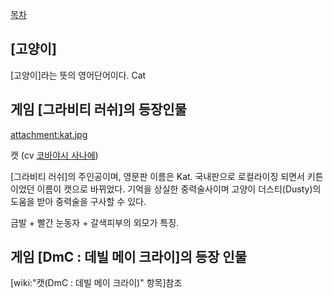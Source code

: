 [[목차]]

== [고양이] ==
[고양이]라는 뜻의 영어단어이다. Cat

== 게임 [그라비티 러쉬]의 등장인물 ==
attachment:kat.jpg

캣 (cv [[코바야시 사나에]])

[그라비티 러쉬]의 주인공이며, 영문판 이름은 Kat. 국내판으로 로컬라이징 되면서 키튼 이었던 이름이 캣으로 바뀌었다.
기억을 상실한 중력술사이며 고양이 더스티(Dusty)의 도움을 받아 중력술을 구사할 수 있다.

금발 + 빨간 눈동자 + 갈색피부의 외모가 특징.

== 게임 [DmC : 데빌 메이 크라이]의 등장 인물 ==
[wiki:"캣(DmC : 데빌 메이 크라이)" 항목]참조

